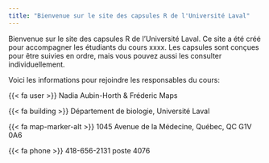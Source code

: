 ```yaml
---
title: "Bienvenue sur le site des capsules R de l'Université Laval"
---
```


Bienvenue sur le site des capsules R de l'Université Laval. Ce site a été créé pour accompagner les étudiants du cours xxxx. Les capsules sont conçues pour être suivies en ordre, mais vous pouvez aussi les consulter individuellement.

Voici les informations pour rejoindre les responsables du cours:

{{< fa user >}} Nadia Aubin-Horth & Fréderic Maps

{{< fa building >}} Département de biologie, Université Laval

{{< fa map-marker-alt >}} 1045 Avenue de la Médecine, Québec, QC G1V 0A6

{{< fa phone >}} 418-656-2131 poste 4076
